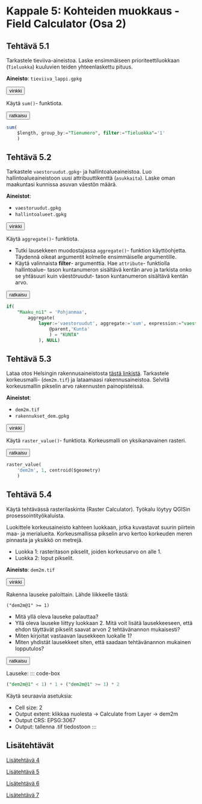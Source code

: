 # Kappale 5: Kohteiden muokkaus - Field Calculator (Osa 2)

## Tehtävä 5.1

Tarkastele tieviiva-aineistoa. Laske ensimmäiseen prioriteettiluokkaan (```Tieluokka```) kuuluvien teiden yhteenlaskettu pituus.

**Aineisto**: ```tieviiva_lappi.gpkg```

<button onclick="toggleAnswer(this)" class="btn answer_btn">vinkki</button>

::: hidden-box
Käytä ```sum()```- funktiota.
:::

<button onclick="toggleAnswer(this)" class="btn answer_btn">ratkaisu</button>

::: hidden-box
::: code-box
``` sql
sum(
	$length, group_by:="Tienumero", filter:="Tieluokka"='1'
	)
```
:::
:::

## Tehtävä 5.2

Tarkastele ```vaestoruudut.gpkg```- ja hallintoalueaineistoa. Luo hallintoalueaineistoon uusi attribuuttikenttä (```asukkaita```). Laske oman maakuntasi kunnissa asuvan väestön määrä.

**Aineistot**: 

- ```vaestoruudut.gpkg```
- ```hallintoalueet.gpkg```

<button onclick="toggleAnswer(this)" class="btn answer_btn">vinkki</button>

::: hidden-box
Käytä ```aggregate()```- funktiota.

- Tutki lausekkeen muodostajassa ```aggregate()```- funktion käyttöohjetta. Täydennä oikeat argumentit kolmelle ensimmäiselle argumentille.
- Käytä valinnaista **filter**- argumenttia. Hae ```attribute```- funktiolla hallintoalue- tason kuntanumeron sisältävä kentän arvo ja tarkista onko se yhtäsuuri kuin väestöruudut- tason kuntanumeron sisältävä kentän arvo.
:::

<button onclick="toggleAnswer(this)" class="btn answer_btn">ratkaisu</button>

::: hidden-box
::: code-box
``` sql
if(
	"Maaku_ni1" = 'Pohjanmaa', 
		aggregate(
			layer:='vaestoruudut', aggregate:='sum', expression:="vaesto", filter:=attribute(
				@parent,'Kunta'
				) = "KUNTA"
			), NULL)
```
:::
:::

## Tehtävä 5.3

Lataa otos Helsingin rakennusaineistosta [tästä linkistä](https://drive.google.com/uc?export=download&id=1Wr2fvPNWA7ST09VcGYt6Qz-3sn5x2S-y). Tarkastele korkeusmalli- (```dem2m.tif```) ja lataamaasi rakennusaineistoa. Selvitä korkeusmallin pikselin arvo rakennusten painopisteissä.

**Aineistot**: 

- ```dem2m.tif```
- ```rakennukset_dem.gpkg```

<button onclick="toggleAnswer(this)" class="btn answer_btn">vinkki</button>

::: hidden-box
Käytä ```raster_value()```- funktiota. Korkeusmalli on yksikanavainen rasteri.
:::

<button onclick="toggleAnswer(this)" class="btn answer_btn">ratkaisu</button>

::: hidden-box
::: code-box
``` sql
raster_value(
	'dem2m', 1, centroid($geometry)
	)
```
:::
:::

## Tehtävä 5.4

Käytä tehtävässä rasterilaskinta (Raster Calculator). Työkalu löytyy QGISin prosessointityökaluista.

Luokittele korkeusaineisto kahteen luokkaan, jotka kuvastavat suurin piirtein maa- ja merialueita. Korkeusmallissa pikselin arvo kertoo korkeuden meren pinnasta ja yksikkö on metrejä.

- Luokka 1: rasteritason pikselit, joiden korkeusarvo on alle 1.
- Luokka 2: loput pikselit.

**Aineisto**: ```dem2m.tif```

<button onclick="toggleAnswer(this)" class="btn answer_btn">vinkki</button>

::: hidden-box
Rakenna lauseke paloittain. Lähde liikkeelle tästä:

```("dem2m@1" >= 1)```

- Mitä yllä oleva lauseke palauttaa?
- Yllä oleva lauseke liittyy luokkaan 2. Mitä voit lisätä lausekkeeseen, että ehdon täyttävät pikselit saavat arvon 2 tehtävänannon mukaisesti?
- Miten kirjoitat vastaavan lausekkeen luokalle 1?
- Miten yhdistät lausekkeet siten, että saadaan tehtävänannon mukainen lopputulos?
:::

<button onclick="toggleAnswer(this)" class="btn answer_btn">ratkaisu</button>

::: hidden-box
Lauseke:
::: code-box
``` sql
("dem2m@1" < 1) * 1 + ("dem2m@1" >= 1) * 2
```
:::
Käytä seuraavia asetuksia:

- Cell size: 2
- Output extent: klikkaa nuolesta -> Calculate from Layer -> dem2m
- Output CRS: EPSG:3067
- Output: tallenna .tif tiedostoon
:::

## Lisätehtävät

[Lisätehtävä 4](15_kappale_15.html#lisätehtävä-4)

[Lisätehtävä 5](15_kappale_15.html#lisätehtävä-5)

[Lisätehtävä 6](15_kappale_15.html#lisätehtävä-6)

[Lisätehtävä 7](15_kappale_15.html#lisätehtävä-7)